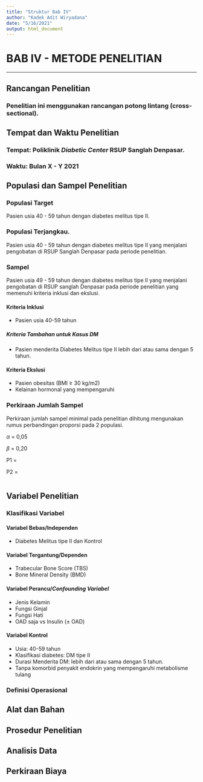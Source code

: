 ```yaml
---
title: "Struktur Bab IV"
author: "Kadek Adit Wiryadana"
date: "5/16/2021"
output: html_document
---
```


# BAB IV - METODE PENELITIAN

---

## Rancangan Penelitian 
### Penelitian ini menggunakan rancangan potong lintang (cross-sectional).

## Tempat dan Waktu Penelitian
### Tempat: Poliklinik *Diabetic Center* RSUP Sanglah Denpasar.
### Waktu: Bulan X - Y 2021

## Populasi dan Sampel Penelitian
### Populasi Target
Pasien usia 40 - 59 tahun dengan diabetes melitus tipe II. 

### Populasi Terjangkau.
Pasien usia 40 - 59 tahun dengan diabetes melitus tipe II yang menjalani pengobatan di RSUP Sanglah Denpasar pada periode penelitian.

### Sampel
Pasien usia 49 - 59 tahun dengan diabetes melitus tipe II yang menjalani pengobatan di RSUP sanglah Denpasar pada periode penelitian yang memenuhi kriteria inklusi dan ekslusi.

#### Kriteria Inklusi
* Pasien usia 40-59 tahun

##### Kriteria Tambahan untuk Kasus DM
* Pasien menderita Diabetes Melitus tipe II lebih dari atau sama dengan 5 tahun.

#### Kriteria Ekslusi
* Pasien obesitas (BMI $\geq$ 30 kg/m2)
* Kelainan hormonal yang mempengaruhi 

### Perkiraan Jumlah Sampel
Perkiraan jumlah sampel minimal pada penelitian dihitung mengunakan rumus perbandingan proporsi pada 2 populasi.


$\alpha$ = 0,05 

$\beta$ = 0,20

P1 =

P2 = 

```r

```

## Variabel Penelitian
### Klasifikasi Variabel
#### Variabel Bebas/Independen
* Diabetes Melitus tipe II dan Kontrol

#### Variabel Tergantung/Dependen
* Trabecular Bone Score (TBS)
* Bone Mineral Density (BMD) 

#### Variabel Perancu/*Confounding Variabel*
* Jenis Kelamin
* Fungsi Ginjal
* Fungsi Hati
* OAD saja vs Insulin ($\pm$ OAD)

#### Variabel Kontrol
* Usia: 40-59 tahun
* Klasifikasi diabetes: DM tipe II
* Durasi Menderita DM: lebih dari atau sama dengan 5 tahun.
* Tanpa komorbid penyakit endokrin yang mempengaruhi metabolisme tulang


### Definisi Operasional


## Alat dan Bahan

## Prosedur Penelitian

## Analisis Data


## Perkiraan Biaya

